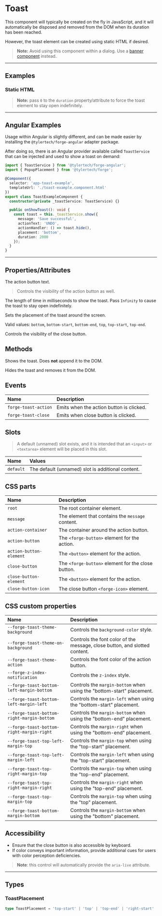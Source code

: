 
<PageSection>

# Toast

This component will typically be created on the fly in JavaScript, and it will automatically be disposed and removed from the DOM when its duration has been reached.

However, the toast element can be created using static HTML if desired.

> **Note:** Avoid using this component within a dialog.  Use a [banner component](?path=/story/components-banner--default) instead.

</PageSection>

---

<PageSection>

## Examples

### Static HTML

<LiveDemo layout="column" codeHtml={ToastDefaultHtml()} codeTs={ToastDefaultTs()}>
  <ToastDemo />
</LiveDemo>

> **Note:** pass `0` to the `duration` property/attribute to force the toast element to stay open indefinitely.

</PageSection>

---

<PageSection>

## Angular Examples

Usage within Angular is slightly different, and can be made easier by installing the `@tylertech/forge-angular` adapter package.

After doing so, there is an Angular provider available called `ToastService` that can be injected and used to show a toast on demand:

```typescript
import { ToastService } from '@tylertech/forge-angular';
import { PopupPlacement } from '@tylertech/forge';

@Component({
  selector: 'app-toast-example',
  templateUrl: './toast-example.component.html'
})
export class ToastExampleComponent {
  constructor(private _toastService: ToastService) {}

  public onShowToast(): void {
    const toast = this._toastService.show({
      message: 'Save successful',
      actionText: 'UNDO',
      actionHandler: () => toast.hide(),
      placement: 'bottom',
      duration: 2000
    });
  }
}
```

</PageSection>

---

<PageSection>

## Properties/Attributes

<PropertyDef name="actionText" type="string" defaultValue="''">

  The action button text.

  > Controls the visibility of the action button as well.

</PropertyDef>

<PropertyDef name="duration" type="number" defaultValue="2750">

  The length of time in milliseconds to show the toast. Pass `Infinity` to cause the toast to stay open indefinitely.

</PropertyDef>

<PropertyDef name="placement" type="ToastPlacement" defaultValue="bottom">

  Sets the placement of the toast around the screen.

  Valid values: `bottom`, `bottom-start`, `bottom-end`, `top`, `top-start`, `top-end`.

</PropertyDef>

<PropertyDef name="dismissible" type="boolean" defaultValue="false">

  Controls the visibility of the close button.

</PropertyDef>

</PageSection>

<PageSection>

## Methods

<MethodDef name="show(): void">

  Shows the toast. Does **not** append it to the DOM.

</MethodDef>

<MethodDef name="hide(): Promise<void>">

  Hides the toast and removes it from the DOM.

</MethodDef>

</PageSection>

<PageSection>

## Events

| Name                            | Description
| :-------------------------------| :----------------
| `forge-toast-action`              | Emits when the action button is clicked.
| `forge-toast-close`               | Emits when close button is clicked.

</PageSection>

<PageSection>

## Slots

> A default (unnamed) slot exists, and it is intended that an `<input>` or `<textarea>` element will be placed in this slot.

| Name               | Values
| :------------------| :-----------------
| `default`          | The default (unnamed) slot is additional content.

</PageSection>

<PageSection>

## CSS parts

| Name                                     | Description
| :----------------------------------------| :----------------------
| `root`                                   | The root container element.
| `message`                                | The element that contains the `message` content.
| `action-container`                       | The container around the action button.
| `action-button`                          | The `<forge-button>` element for the action.
| `action-button-element`                  | The `<button>` element for the action.
| `close-button`                           | The `<forge-button>` element for the close button.
| `close-button-element`                   | The `<button>` element for the action.
| `close-button-icon`                      | The close button `<forge-icon>` element.

</PageSection>

<PageSection>

## CSS custom properties

| Name                                                                    | Description
| :-----------------------------------------------------------------------| :----------------------
| `--forge-toast-theme-background`                                          | Controls the `background-color` style.
| `--forge-toast-theme-on-background`                                       | Controls the font color of the message, close button, and slotted content.
| `--forge-toast-theme-action`                                              | Controls the font color of the action button.
| `--forge-z-index-notification`                                            | Controls the `z-index` style.
| `--forge-toast-bottom-left-margin-bottom`                                 | Controls the `margin-bottom` when using the "bottom-start" placement.
| `--forge-toast-bottom-left-margin-left`                                   | Controls the `margin-left` when using the "bottom-start" placement.
| `--forge-toast-bottom-right-margin-bottom`                                | Controls the `margin-bottom` when using the "bottom-end" placement.
| `--forge-toast-bottom-right-margin-right`                                 | Controls the `margin-right` when using the "bottom-end" placement.
| `--forge-toast-top-left-margin-top`                                       | Controls the `margin-top` when using the "top-start" placement.
| `--forge-toast-top-left-margin-left`                                      | Controls the `margin-left` when using the "top-start" placement.
| `--forge-toast-top-right-margin-top`                                      | Controls the `margin-top` when using the "top-end" placement.
| `--forge-toast-top-right-margin-right`                                    | Controls the `margin-right` when using the "top-end" placement.
| `--forge-toast-top-margin-top`                                            | Controls the `margin-top` when using the "top" placement.
| `--forge-toast-bottom-margin-bottom`                                      | Controls the `margin-bottom` when using the "bottom" placement.

</PageSection>

<PageSection>

## Accessibility

- Ensure that the close button is also accessible by keyboard.
- If color conveys important information, provide additional cues for users with color perception deficiencies.

> **Note**: this control will automatically provide the `aria-live` attribute.

</PageSection>

---

<PageSection>

## Types

### ToastPlacement

```ts
type ToastPlacement = 'top-start' | 'top' | 'top-end' | 'right-start' | 'right' | 'right-end' | 'bottom-start' | 'bottom' | 'bottom-end' | 'left-start' | 'left' | 'left-end';
```

</PageSection>
